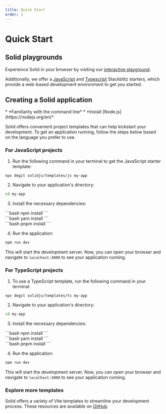 ```yaml
---
title: Quick Start
order: 1
---
```


# Quick Start

## Solid playgrounds

Experience Solid in your browser by visiting our [interactive playground](https://playground.solidjs.com/).

Additionally, we offer a [JavaScript](https://stackblitz.com/github/solidjs/templates/tree/master/js) and [Typescript](https://stackblitz.com/github/solidjs/templates/tree/master/ts) Stackblitz starters, which provide a web-based development environment to get you started.

## Creating a Solid application

<Callout title="Prerequisites:" showType={false}>
	* *Familiarity with the command line* 
	* *Install
	[Node.js](https://nodejs.org/en)*
</Callout>

Solid offers convenient project templates that can help kickstart your development.
To get an application running, follow the steps below based on the language you prefer to use.

### For JavaScript projects

1. Run the following command in your terminal to get the JavaScript starter template:

```bash
npx degit solidjs/templates/js my-app
```

2. Navigate to your application's directory:

```bash
cd my-app
```

3. Install the necessary dependencies:

<TabsCodeBlocks>
<div id="npm">
```bash
npm install
```
</div>

<div id="yarn">
```bash 
yarn install 
```
</div>

<div id="pnpm">
```bash
pnpm install
```
</div>
</TabsCodeBlocks>

4. Run the application:

```bash
npm run dev
```

This will start the development server.
Now, you can open your browser and navigate to `localhost:3000` to see your application running.

### For TypeScript projects

1. To use a TypeScript template, run the following command in your terminal:

```bash
npx degit solidjs/templates/ts my-app
```

2. Navigate to your application's directory:

```bash
cd my-app
```

3. Install the necessary dependencies:

<TabsCodeBlocks>
<div id="npm">
```bash
npm install
```
</div>

<div id="yarn">```bash yarn install ```</div>

<div id="pnpm">
```bash
pnpm install
```
</div>
</TabsCodeBlocks>

4. Run the application:

```bash
npm run dev
```

This will start the development server.
Now, you can open your browser and navigate to `localhost:3000` to see your application running.

### Explore more templates

Solid offers a variety of Vite templates to streamline your development process.
These resources are available on [GitHub](https://github.com/solidjs/templates).
